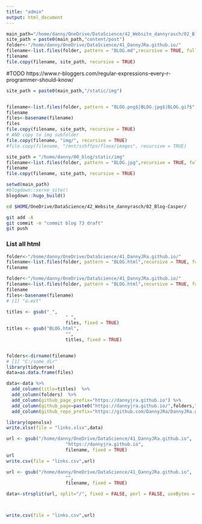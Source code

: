 ```yaml
---
title: "admin"
output: html_document
---
```



```r
main_path="/home/danny/OneDrive/DataScience/42_Website_dannyrasch/02_Blog-Casper/"
site_path = paste0(main_path,"content/post")
folder<-"/home/danny/OneDrive/DataScience/41_DannyJRa.github.io/"
filename<-list.files(folder, pattern = "BLOG.md",recursive = TRUE, full.names = TRUE)
filename
file.copy(filename, site_path, recursive = TRUE)

```


#TODO
https://www.r-bloggers.com/regular-expressions-every-r-programmer-should-know/
```r
site_path = paste0(main_path,"/static/img")


filename<-list.files(folder, pattern = "BLOG.png$|BLOG.jpg$|BLOG.gif$",recursive = TRUE, full.names = TRUE)
filename
files<-basename(filename)
files
file.copy(filename, site_path, recursive = TRUE)
# AND copy to img subfolder
file.copy(filename, "img/", recursive = TRUE)
#file.copy(filename, "/mnt/sshftps/floox/images", recursive = TRUE)
```

```r
site_path = "/home/danny/00_blog/static/img"
filename<-list.files(folder, pattern = "BLOG.jpg",recursive = TRUE, full.names = TRUE)
filename
file.copy(filename, site_path, recursive = TRUE)
```


```r
setwd(main_path)
#blogdown::serve_site()
blogdown::hugo_build()
```


```bash
cd $HOME/OneDrive/DataScience/42_Website_dannyrasch/02_Blog-Casper/

git add -A
git commit -m "commit blog 73 draft"
git push
```
### List all html

```r

folder<-"/home/danny/OneDrive/DataScience/41_DannyJRa.github.io/"
filename<-list.files(folder, pattern = "BLOG.html",recursive = TRUE, full.names = TRUE)
filename
```

```r

folder<-"/home/danny/OneDrive/DataScience/41_DannyJRa.github.io/"
filename<-list.files(folder, pattern = "BLOG.html",recursive = TRUE, full.names = FALSE,include.dirs=F)
filename
files<-basename(filename)
# [1] "a.ext"

titles <- gsub("_", 
                      " ",
                      files, fixed = TRUE)
titles <- gsub("BLOG.html", 
                      "",
                      titles, fixed = TRUE)


folders<-dirname(filename)
# [1] "C:/some_dir"
library(tidyverse)
data=as.data.frame(files)

data<-data %>% 
  add_column(title=titles)  %>% 
  add_column(folders)  %>% 
  add_column(github_page_prefix="https://dannyjra.github.io") %>%
  add_column(github_page=paste0("https://dannyjra.github.io/",folders,"/",files)) %>%
  add_column(github_repo_prefix="https://github.com/DannyJRa/DannyJRa.github.io/tree/master/")

library(openxlsx)
write.xlsx(file = "links.xlsx",data)


```

```r



url <- gsub("/home/danny/OneDrive/DataScience/41_DannyJRa.github.io", 
                      "https://dannyjra.github.io",
                      filename, fixed = TRUE)
url
write.csv(file = "links.csv",url)
```

```r



url <- gsub("/home/danny/OneDrive/DataScience/41_DannyJRa.github.io", 
                      "",
                      filename, fixed = TRUE)

data<-strsplit(url, split="/", fixed = FALSE, perl = FALSE, useBytes = FALSE)



write.csv(file = "links.csv",url)
```